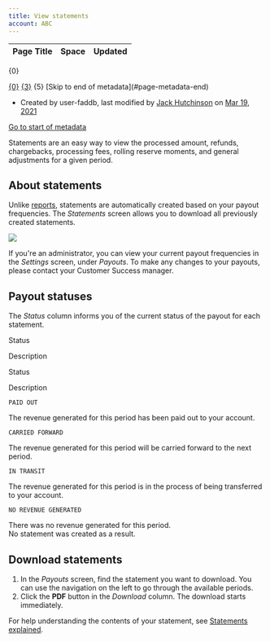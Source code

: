 ```yaml
---
title: View statements
account: ABC
---
```


<table class="aui"> <thead> <tr class="header"> <th class="search-result-title">Page Title</th> <th class="search-result-space">Space</th> <th class="search-result-date">Updated</th> </tr> </thead> </table> <p class="search-result-count">{0}</p> <tr class="search-result"> <td class="search-result-title"><a href="{1}" class="content-type-{2}"><span>{0}</span></a></td> <td class="search-result-space"><a class="space" href="/display/{4}/" title="{3}">{3}</a></td> <td class="search-result-date"><span class="date" title="{6}">{5}</span></td> </tr> [Skip to end of metadata](#page-metadata-end)

*   Created by user-faddb, last modified by [Jack Hutchinson](    /display/~jack.hutchinson
    ) on [Mar 19, 2021](/pages/diffpagesbyversion.action?pageId=2785635&selectedPageVersions=3&selectedPageVersions=4 "Show changes")

[Go to start of metadata](#page-metadata-start)

Statements are an easy way to view the processed amount, refunds, chargebacks, processing fees, rolling reserve moments, and general adjustments for a given period.

About statements
----------------

Unlike [reports](/display/DOCS/Generate+reports), statements are automatically created based on your payout frequencies. The _Statements_ screen allows you to download all previously created statements.

![](/download/attachments/2785635/hub-statements.png?version=1&modificationDate=1586440459202&api=v2)

If you're an administrator, you can view your current payout frequencies in the _Settings_ screen, under _Payouts_. To make any changes to your payouts, please contact your Customer Success manager.

Payout statuses
---------------

The _Status_ column informs you of the current status of the payout for each statement.

Status

Description

Status

Description

`PAID OUT`

The revenue generated for this period has been paid out to your account.

`CARRIED FORWARD`

The revenue generated for this period will be carried forward to the next period.

`IN TRANSIT`

The revenue generated for this period is in the process of being transferred to your account.

`NO REVENUE GENERATED`

There was no revenue generated for this period.  
No statement was created as a result.

Download statements
-------------------

1.  In the _Payouts_ screen, find the statement you want to download. You can use the navigation on the left to go through the available periods.
2.  Click the **PDF** button in the _Download_ column. The download starts immediately.

For help understanding the contents of your statement, see [Statements explained](/display/DOCS/Statements+explained).
